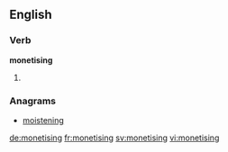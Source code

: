==English==

===Verb===
'''monetising'''

# {{present participle of|monetise}}

===Anagrams===
* [[moistening#English|moistening]]

[[de:monetising]]
[[fr:monetising]]
[[sv:monetising]]
[[vi:monetising]]
